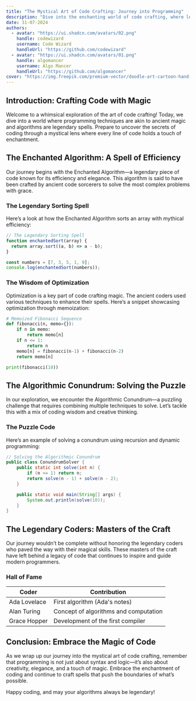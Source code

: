 ```yaml
---
title: "The Mystical Art of Code Crafting: Journey into Programming"
description: "Dive into the enchanting world of code crafting, where legendary programming techniques and mythical algorithms come to life in a whimsical exploration of software magic."
date: 31-07-2024
authors:
  - avatar: "https://ui.shadcn.com/avatars/02.png"
    handle: codewizard
    username: Code Wizard
    handleUrl: "https://github.com/codewizard"
  - avatar: "https://ui.shadcn.com/avatars/01.png"
    handle: algomancer
    username: Algo Mancer
    handleUrl: "https://github.com/algomancer"
cover: "https://img.freepik.com/premium-vector/doodle-art-cartoon-hand-drawn-holiday-poster-template-very-detailed-with-lots-objects_577083-39.jpg?w=826"
---
```


## Introduction: Crafting Code with Magic

Welcome to a whimsical exploration of the art of code crafting! Today, we dive into a world where programming techniques are akin to ancient magic and algorithms are legendary spells. Prepare to uncover the secrets of coding through a mystical lens where every line of code holds a touch of enchantment.

## The Enchanted Algorithm: A Spell of Efficiency

Our journey begins with the Enchanted Algorithm—a legendary piece of code known for its efficiency and elegance. This algorithm is said to have been crafted by ancient code sorcerers to solve the most complex problems with grace.

### The Legendary Sorting Spell

Here’s a look at how the Enchanted Algorithm sorts an array with mythical efficiency:

```javascript
// The Legendary Sorting Spell
function enchantedSort(array) {
  return array.sort((a, b) => a - b);
}

const numbers = [7, 3, 5, 1, 9];
console.log(enchantedSort(numbers));
```

### The Wisdom of Optimization

Optimization is a key part of code crafting magic. The ancient coders used various techniques to enhance their spells. Here’s a snippet showcasing optimization through memoization:

```python
# Memoized Fibonacci Sequence
def fibonacci(n, memo={}):
    if n in memo:
        return memo[n]
    if n <= 1:
        return n
    memo[n] = fibonacci(n-1) + fibonacci(n-2)
    return memo[n]

print(fibonacci(10))
```

## The Algorithmic Conundrum: Solving the Puzzle

In our exploration, we encounter the Algorithmic Conundrum—a puzzling challenge that requires combining multiple techniques to solve. Let’s tackle this with a mix of coding wisdom and creative thinking.

### The Puzzle Code

Here’s an example of solving a conundrum using recursion and dynamic programming:

```java
// Solving the Algorithmic Conundrum
public class ConundrumSolver {
    public static int solve(int n) {
        if (n <= 1) return n;
        return solve(n - 1) + solve(n - 2);
    }

    public static void main(String[] args) {
        System.out.println(solve(10));
    }
}
```

## The Legendary Coders: Masters of the Craft

Our journey wouldn’t be complete without honoring the legendary coders who paved the way with their magical skills. These masters of the craft have left behind a legacy of code that continues to inspire and guide modern programmers.

### Hall of Fame

| Coder        | Contribution                          |
| ------------ | ------------------------------------- |
| Ada Lovelace | First algorithm (Ada's notes)         |
| Alan Turing  | Concept of algorithms and computation |
| Grace Hopper | Development of the first compiler     |

## Conclusion: Embrace the Magic of Code

As we wrap up our journey into the mystical art of code crafting, remember that programming is not just about syntax and logic—it’s also about creativity, elegance, and a touch of magic. Embrace the enchantment of coding and continue to craft spells that push the boundaries of what’s possible.

Happy coding, and may your algorithms always be legendary!
